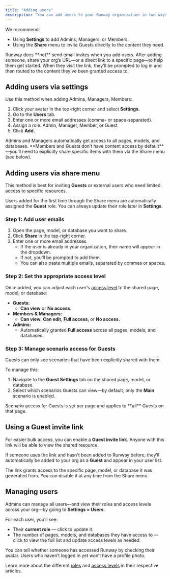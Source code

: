 ```yaml
---
title: "Adding users"
description: "You can add users to your Runway organization in two ways: via the Settings menu or from the Share menu on a specific page, model, or database.Description of your new file."
---
```


We recommend:

- Using **Settings** to add Admins, Managers, or Members.
- Using the **Share** menu to invite Guests directly to the content they need.

<Warning>
  Runway does **not** send email invites when you add users. After adding someone, share your org’s URL—or a direct link to a specific page—to help them get started. When they visit the link, they’ll be prompted to log in and then routed to the content they’ve been granted access to.
</Warning>

## Adding users via settings

Use this method when adding Admins, Managers, Members:

1. Click your avatar in the top-right corner and select **Settings.**
2. Go to the **Users** tab.
3. Enter one or more email addresses (comma- or space-separated).
4. Assign a role: Admin, Manager, Member, or Guest.
5. Click **Add.**

<Warning>
  Admins and Managers automatically get access to all pages, models, and databases. **Members and Guests don’t have content access by default**—you’ll need to explicitly share specific items with them via the Share menu (see below).
</Warning>

## Adding users via share menu

This method is best for inviting **Guests** or external users who need limited access to specific resources.

Users added for the first time through the Share menu are automatically assigned the **Guest** role. You can always update their role later in **Settings**.

### Step 1: Add user emails

1. Open the page, model, or database you want to share.
2. Click **Share** in the top-right corner.
3. Enter one or more email addresses.
   - If the user is already in your organization, their name will appear in the dropdown.
   - If not, you’ll be prompted to add them.
   - You can also paste multiple emails, separated by commas or spaces.

### Step 2: Set the appropriate access level

Once added, you can adjust each user's [access level](https://docs.runway.com/guides/sharing/access-levels) to the shared page, model, or database:

- **Guests:**
  - **Can view** or **No access.**
- **Members & Managers:**
  - **Can view**, **Can edit**, **Full access**, or **No access.**
- **Admins:**
  - Automatically granted **Full access** across all pages, models, and databases.

### Step 3: Manage scenario access for Guests

Guests can only see scenarios that have been explicitly shared with them.

To manage this:

1. Navigate to the **Guest Settings** tab on the shared page, model, or database.
2. Select which scenarios Guests can view—by default, only the **Main** scenario is enabled.

<Info>
  Scenario access for Guests is set per page and applies to **all** Guests on that page.
</Info>

## Using a Guest invite link

For easier bulk access, you can enable a **Guest invite link**. Anyone with this link will be able to view the shared resource.

If someone uses the link and hasn't been added to Runway before, they’ll automatically be added to your org as a **Guest** and appear in your user list.

The link grants access to the specific page, model, or database it was generated from. You can disable it at any time from the Share menu.

## Managing users

Admins can manage all users—and view their roles and access levels across your org—by going to **Settings \> Users**.

For each user, you’ll see:

- Their **current role** — click to update it.
- The number of pages, models, and databases they have access to — click to view the full list and update access levels as needed.

You can tell whether someone has accessed Runway by checking their avatar. Users who haven’t logged in yet won’t have a profile photo.

Learn more about the different [roles](https://docs.runway.com/guides/sharing/user-roles) and [access levels](https://docs.runway.com/guides/sharing/access-levels) in their respective articles.